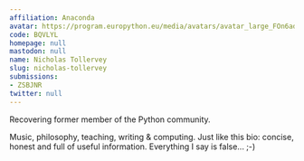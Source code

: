 ```yaml
---
affiliation: Anaconda
avatar: https://program.europython.eu/media/avatars/avatar_large_FOn6ad4.jpg
code: BQVLYL
homepage: null
mastodon: null
name: Nicholas Tollervey
slug: nicholas-tollervey
submissions:
- ZSBJNR
twitter: null
---
```


Recovering former member of the Python community.

Music, philosophy, teaching, writing & computing. Just like this bio: concise, honest and full of useful information. Everything I say is false... ;-)
